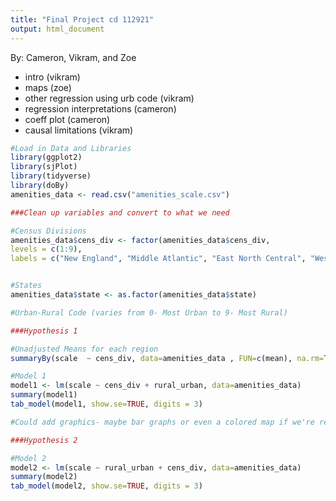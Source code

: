 ```yaml
---
title: "Final Project cd 112921"
output: html_document
---
```

By: Cameron, Vikram, and Zoe

- intro (vikram)
- maps (zoe)
- other regression using urb code (vikram)
- regression interpretations (cameron)
- coeff plot (cameron)
- causal limitations (vikram)

```r
#Load in Data and Libraries
library(ggplot2)
library(sjPlot)
library(tidyverse)
library(doBy)
amenities_data <- read.csv("amenities_scale.csv")

###Clean up variables and convert to what we need

#Census Divisions
amenities_data$cens_div <- factor(amenities_data$cens_div,
levels = c(1:9),
labels = c("New England", "Middle Atlantic", "East North Central", "West North Central", "South Atlantic", "East South Central", "West South Central", "Mountain", "Pacific"))


#States
amenities_data$state <- as.factor(amenities_data$state)

#Urban-Rural Code (varies from 0- Most Urban to 9- Most Rural)

###Hypothesis 1

#Unadjusted Means for each region
summaryBy(scale  ~ cens_div, data=amenities_data , FUN=c(mean), na.rm=TRUE)

#Model 1
model1 <- lm(scale ~ cens_div + rural_urban, data=amenities_data)
summary(model1)
tab_model(model1, show.se=TRUE, digits = 3)

#Could add graphics- maybe bar graphs or even a colored map if we're really feeling spicy

###Hypothesis 2

#Model 2
model2 <- lm(scale ~ rural_urban + cens_div, data=amenities_data)
summary(model2)
tab_model(model2, show.se=TRUE, digits = 3)

```